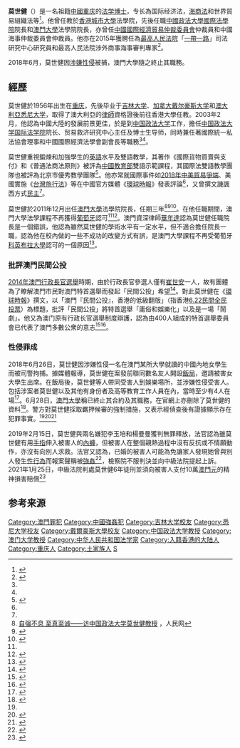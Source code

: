 {{noteTA
|1=zh-cn:悉尼大学; zh-tw:雪梨大學; zh-hk:雪梨大學; 
}}
{{學術研究工作者
| 姓名     = 莫世健
| Sex = 男
|birth_date= 1956年4月
|birth_place= {{CHN}}[[四川省|四川省]][[重慶市|重慶市]]
| 圖像     = 
| 圖像大小 = 
| 圖像說明 = 
| 職務     = 
| 國籍 = {{CHN-HKG}}<ref>{{cite news |title=居港权案件引发"双非"儿童潮 |url=http://www.legaldaily.com.cn/index_article/content/2012-02/15/content_3351639.htm?node=5955 |agency=法治周末 |date=2012-02-15 |accessdate=2018-06-30 |archive-date=2019-06-10 |archive-url=https://web.archive.org/web/20190610104819/http://www.legaldaily.com.cn/index_article/content/2012-02/15/content_3351639.htm?node=5955 |dead-url=no }}</ref>
| 研究領域 = 
*[[法學|法學]]
*[[國際法|國際法]]
| 學歷     = 
*[[莫纳什大學|莫纳什大學]]法学学士（1995年）
*[[雪梨大學|雪梨大學]]法学博士（1991年）
*[[戴爾豪斯大學|戴爾豪斯大學]]法学院法学硕士（1986年）
*[[吉林大学|吉林大学]]法律系法学学士（1982年）
| past = 
*[[澳門大學|澳門大學]]法學院院長（2011-2018年）
*[[中國政法大學國際法學院|中國政法大學國際法學院]]院長（2003-2011年）
*[[香港城市大學法學院|香港城市大學法學院]]任教（1996-2003年）
| award = 
}}

'''莫世健'''（{{bd|1956年|4月|}}）是一名祖籍[[中華人民共和國|中國]][[重庆|重庆]]的[[法学|法学]][[博士|博士]]，专长為国际经济法，[[海商法|海商法]]和世界貿易組織法等<ref>{{cite web|title=莫世健簡介|url=http://www.tujiazu.org.cn/contant.asp?channelid=24&classid=150&id=4878|website=土家族文化网|deadurl=no|archiveurl=https://web.archive.org/web/20180203040624/http://www.tujiazu.org.cn/contant.asp?channelid=24&classid=150&id=4878|archivedate=2018-02-03|df=|access-date=2018-06-29}}</ref>。他曾任教於[[香港城市大學|香港城市大學]]法學院，先後任職[[中國政法大學國際法學院|中國政法大學國際法學院]]院長和[[澳門大學|澳門大學]]法學院院長，亦曾任[[中國國際經濟貿易仲裁委員會|中國國際經濟貿易仲裁委員會]]仲裁員和中國海事仲裁委員會仲裁員。他亦在2015年獲聘任為[[中华人民共和国最高人民法院|最高人民法院]]「[[一帶一路|一帶一路]]」司法研究中心研究員和最高人民法院涉外商事海事審判專家<ref name="EX01">{{cite news |title=澳大法學教授莫世健 疑涉性侵女學生被捕 |url=http://www.exmoo.com/article/70423.html |agency=力報 |date=2018-06-29 |accessdate=2018-06-30 |archive-date=2019-06-22 |archive-url=https://web.archive.org/web/20190622180334/https://www.exmoo.com/article/70423.html |dead-url=no }}</ref>。

2018年6月，莫世健因[[莫世健饭局性侵案|涉嫌性侵]]被捕，澳門大學隨之終止其職務。

==經歷==
莫世健於1956年出生在[[重庆|重庆]]，先後毕业于[[吉林大学|吉林大学]]、[[加拿大|加拿大]][[戴尔豪斯大学|戴尔豪斯大学]]和[[澳大利亞|澳大利亞]][[悉尼大学|悉尼大学]]，取得了澳大利亞的[[律師|律師]]資格證後前往香港大學任教。2003年2月，他認為中國大陸的發展前景更佳，於是到[[中国政法大学|中国政法大学]]工作，擔任[[中国政法大学国际法学院|中国政法大学国际法学院]]院长、贸易救济研究中心主任及博士生导师，同時兼任著國際統一私法協會理事和中國國際經濟法學會副會長等職務<ref name="fuqda01"/><ref name="people01"/>。

莫世健重視鍛煉和加強學生的[[英語|英語]]水平及雙語教學，其著作《國際貨物買賣與支付》和《普通法商法原則》被評為[[中华人民共和国教育部|中國教育部]]雙語示範課程，其國際法雙語教學團隊也被評為北京市優秀教學團隊<ref name="fuqda01">{{cite news |title=莫世健教授：传道授业 师者谆谆 |url=http://www.legaldaily.cn/fxy/content/2010-02/10/content_2054988.htm?node=21211 |agency=法大新闻网 |date=2010-02-10 |access-date=2018-07-02 |archive-url=https://web.archive.org/web/20180702093256/http://www.legaldaily.cn/fxy/content/2010-02/10/content_2054988.htm?node=21211 |archive-date=2018-07-02 |dead-url=yes }}</ref>。他亦常就國際事件如[[2018年中美貿易爭端|2018年中美貿易爭端]]、美國實施《[[台灣旅行法|台灣旅行法]]》等在中國官方媒體《[[環球時報|環球時報]]》發表評論<ref name="EX01"/>，又曾撰文譏諷西方式[[民主|民主]]<ref name="甄樹基01"/>。

莫世健於2011年12月出任[[澳門大學|澳門大學]]法學院院長，任期三年<ref name="people01">[http://www.people.com.cn/GB/jiaoyu/22224/2447129.html 自强不息 至真至诚——访中国政法大学莫世健教授] {{Wayback|url=http://www.people.com.cn/GB/jiaoyu/22224/2447129.html |date=20091213231854 }}，人民网</ref><ref>{{Cite web |url=http://www.zzdzx.com/Article_show.asp?news_id=13697 |title=莫世健簡介 |access-date=2009-02-26 |archive-date=2009-02-26 |archive-url=https://web.archive.org/web/20090226090641/http://www.zzdzx.com/Article_show.asp?news_id=13697 |dead-url=no }}</ref><ref>{{Cite web |url=http://www.gcs.gov.mo/showNews.php?PageLang=C&DataUcn=58171&Member=0 |title=澳門大學委任國際知名法學學者莫世健講座教授出任法學院院長 |access-date=2011-12-16 |archive-date=2018-06-28 |archive-url=https://web.archive.org/web/20180628182550/https://www.gcs.gov.mo/showNews.php?PageLang=C&DataUcn=58171&Member=0 |dead-url=no }}</ref>。在他任職期間，澳門大學法學課程不再獲得[[葡萄牙|葡萄牙]]認可<ref name="EX01" /><ref>{{cite news|author1=盧西亞娜·雷濤|title=我們要發掘並培養潛在學者|url=http://www.plataformamacau.com/zh-hant/%E6%BE%B3%E9%96%80/queremos-descobrir-e-formar-potenciais-academicos/|agency=澳門平台|deadurl=no|archiveurl=https://web.archive.org/web/20180630040222/http://www.plataformamacau.com/zh-hant/%E6%BE%B3%E9%96%80/queremos-descobrir-e-formar-potenciais-academicos/|archivedate=2018-06-30|df=|accessdate=2018-06-29}}</ref>。澳門資深律師[[華年達|華年達]]認為莫世健任職院長是一個錯誤，他認為雖然莫世健的學術水平有一定水平，但不適合擔任院長一職，認為他在校內做的一些不成功的改變方式有誤，是澳門大學課程不再受葡萄牙[[科英布拉大學|科英布拉大學]]認可的一個原因<ref>{{cite news |author1=盧西亞娜·雷濤 |title=前檢察長可能成為所擔任職務的受害者 |url=http://www.plataformamacau.com/zh-hant/%E6%BE%B3%E9%96%80/ex-procurador-podera-vir-a-ser-vitima-do-cargo-que-ocupou/ |agency=澳門平台}}</ref>。

===批評澳門民間公投===
[[2014年澳門行政長官選舉|2014年澳門行政長官選舉]]時期，由於行政長官參選人僅有[[崔世安|崔世安]]一人，故有團體為了瞭解澳門市民對澳門特首選舉而發起「民間公投」希望<ref>{{cite news |author1=呂國民 |title=解讀澳門特首民間「公投」 |url=http://www2.hkej.com/commentary/finanalytics/article/893693/%E8%A7%A3%E8%AE%80%E6%BE%B3%E9%96%80%E7%89%B9%E9%A6%96%E6%B0%91%E9%96%93%E3%80%8C%E5%85%AC%E6%8A%95%E3%80%8D |agency=信報 |date=2014-09-05 |accessdate=2018-07-02 |archive-date=2019-06-05 |archive-url=https://web.archive.org/web/20190605211123/http://www2.hkej.com/commentary/finanalytics/article/893693/%E8%A7%A3%E8%AE%80%E6%BE%B3%E9%96%80%E7%89%B9%E9%A6%96%E6%B0%91%E9%96%93%E3%80%8C%E5%85%AC%E6%8A%95%E3%80%8D |dead-url=no }}</ref>。對此莫世健在《[[環球時報|環球時報]]》撰文，以「澳門『民間公投』，香港的低級翻版」（指香港[[6.22民間全民投票|6.22民間全民投票]]）為標題，批評「民間公投」將特首選舉「庸俗和娛樂化」以及是一場「鬧劇」。他又為澳门原有行政长官選舉制度辯護，認為由400人組成的特首選舉委員會已代表了澳門多數公衆的意志<ref name="甄樹基01">{{cite news|author1=甄樹基|title=澳門一名奉承北京路線學者因涉性侵女學生被捕|url=http://trad.cn.rfi.fr/%E6%B8%AF%E6%BE%B3%E5%8F%B0/20180629-%E6%BE%B3%E9%96%80%E4%B8%80%E5%90%8D%E5%A5%89%E6%89%BF%E5%8C%97%E4%BA%AC%E8%B7%AF%E7%B7%9A%E5%AD%B8%E8%80%85%E5%9B%A0%E6%B6%89%E6%80%A7%E4%BE%B5%E5%A5%B3%E5%AD%B8%E7%94%9F%E8%A2%AB%E6%8D%95|agency=法国国际广播电台|date=2018-06-29|deadurl=no|archiveurl=https://web.archive.org/web/20180630040222/http://trad.cn.rfi.fr/%E6%B8%AF%E6%BE%B3%E5%8F%B0/20180629-%E6%BE%B3%E9%96%80%E4%B8%80%E5%90%8D%E5%A5%89%E6%89%BF%E5%8C%97%E4%BA%AC%E8%B7%AF%E7%B7%9A%E5%AD%B8%E8%80%85%E5%9B%A0%E6%B6%89%E6%80%A7%E4%BE%B5%E5%A5%B3%E5%AD%B8%E7%94%9F%E8%A2%AB%E6%8D%95|archivedate=2018-06-30|df=|accessdate=2018-06-30}}</ref><ref name="mc01">{{cite news|title=澳大教授再爆性醜聞 前法學院長莫世健被羈押|url=https://www.facebook.com/macauconcealers/posts/1713403135395447|agency=愛瞞報道|date=2018-06-28|deadurl=no|archiveurl=https://web.archive.org/web/20180630040222/https://www.facebook.com/macauconcealers/posts/1713403135395447|archivedate=2018-06-30|df=|accessdate=2018-06-29}}</ref>。

===性侵罪成===
{{main|莫世健飯局性侵案}}
2018年6月26日，莫世健因涉嫌性侵一名在澳門某所大學就讀的中國內地女學生而被司警拘捕。據媒體報導，莫世健在案發前聯同數名友人開設[[飯局|飯局]]，邀請被害女大學生出席。在飯局後，莫世健等人帶同受害人到娛樂場所，並涉嫌性侵受害人。包括涉案者莫世健以及其他有身份者及高等教育工作人員在內，當時至少有4人在場<ref name="MT01">{{cite news |title=澳大教授涉性侵羈押候審 內地女生赴飯局 玩下半埸出事 |url=http://macautimes.cc/news-cd.asp?id=35582 |agency=澳門時報 |date=2018-06-28 |accessdate=2018-07-01 |archive-date=2018-07-01 |archive-url=https://web.archive.org/web/20180701083428/http://macautimes.cc/news-cd.asp?id=35582 |dead-url=yes }}</ref>。6月28日，[[澳門大學|澳門大學]]稱已終止其合約及其職務，在官網上亦刪除了莫世健的資料<ref>{{cite news|author1=王兆陽|title=澳門大學教授涉性侵內地女生被捕　校方：已炒魷|url=https://www.hk01.com/%E5%8D%B3%E6%99%82%E4%B8%AD%E5%9C%8B/204842/%E6%BE%B3%E9%96%80%E5%A4%A7%E5%AD%B8%E6%95%99%E6%8E%88%E6%B6%89%E6%80%A7%E4%BE%B5%E5%85%A7%E5%9C%B0%E5%A5%B3%E7%94%9F%E8%A2%AB%E6%8D%95-%E6%A0%A1%E6%96%B9-%E5%B7%B2%E7%82%92%E9%AD%B7?utm_medium=Social&utm_source=fbpost_link&utm_campaign=news|agency=香港01|date=2018-06-29|deadurl=no|archiveurl=https://web.archive.org/web/20180630040222/https://www.hk01.com/%E5%8D%B3%E6%99%82%E4%B8%AD%E5%9C%8B/204842/%E6%BE%B3%E9%96%80%E5%A4%A7%E5%AD%B8%E6%95%99%E6%8E%88%E6%B6%89%E6%80%A7%E4%BE%B5%E5%85%A7%E5%9C%B0%E5%A5%B3%E7%94%9F%E8%A2%AB%E6%8D%95-%E6%A0%A1%E6%96%B9-%E5%B7%B2%E7%82%92%E9%AD%B7?utm_medium=Social&utm_source=fbpost_link&utm_campaign=news|archivedate=2018-06-30|df=|accessdate=2018-06-29}}</ref>。警方對莫世健採取羈押候審的強制措施，又表示經偵查後有證據顯示存在犯罪事實。<ref name="mc01" /><ref>{{Cite web |url=http://www.gcs.gov.mo/showNews.php?PageLang=C&DataUcn=58171&Member=0 |title=澳門消息：澳大教授涉性侵女生遭羈押　曾任職城大 |access-date=2011-12-16 |archive-date=2018-06-28 |archive-url=https://web.archive.org/web/20180628182550/https://www.gcs.gov.mo/showNews.php?PageLang=C&DataUcn=58171&Member=0 |dead-url=no }}</ref><ref>{{Cite web|url=https://hk.news.appledaily.com/local/daily/article/20180629/20434694|title=澳大研究院長疑性侵內地女生被捕|accessdate=2018-06-29|work=Apple Daily 蘋果日報|deadurl=no|archiveurl=https://web.archive.org/web/20180630040222/https://hk.news.appledaily.com/local/daily/article/20180629/20434694|archivedate=2018-06-30|df=}}</ref>

2019年2月15日，莫世健與兩名嫌犯李玉培和楊曼曼獲判無罪釋放，法官認為雖莫世健有用[[手指|手指]]伸入被害人的[[內褲|內褲]]，但被害人在整個親熱過程中沒有反抗或不情願動作，亦沒有向別人求救。法官又認為，已婚的被害人可能為免讓家人發現她曾與別人發生[[性行為|性行為]]而報案聲稱被[[強姦|強姦]]<ref>{{cite news |title=澳門大學前教授涉性侵案 莫世健與兩名嫌犯獲判無罪 |url=https://www.exmoo.com/article/96267.html |agency=力報 |date=2019-02-15 |accessdate=2019-02-15 |archive-date=2019-06-09 |archive-url=https://web.archive.org/web/20190609001803/https://www.exmoo.com/article/96267.html |dead-url=no }}</ref>，檢察院不服判決並向中級法院提起上訴。2021年1月25日，中級法院判處莫世健6年徒刑並須向被害人支付10萬[[澳門元|澳門元]]的精神損害賠償<ref name="LO01">{{cite news |title=中院改判澳大法學院前院長性侵罪名成 判囚六年 須向被害人支付10萬元賠償 |url=https://aamacau.com/2021/01/25/%e4%b8%ad%e9%99%a2%e6%94%b9%e5%88%a4%e6%be%b3%e5%a4%a7%e6%b3%95%e5%ad%b8%e9%99%a2%e5%89%8d%e9%99%a2%e9%95%b7%e6%80%a7%e4%be%b5%e7%bd%aa%e5%90%8d%e6%88%90-%e5%88%a4%e5%9b%9a%e5%85%ad%e5%b9%b4-%e9%a0%88/ |agency=論盡媒體 |date=2021-01-25 |accessdate=2021-01-30 |archive-date=2021-03-04 |archive-url=https://web.archive.org/web/20210304082804/https://aamacau.com/2021/01/25/%E4%B8%AD%E9%99%A2%E6%94%B9%E5%88%A4%E6%BE%B3%E5%A4%A7%E6%B3%95%E5%AD%B8%E9%99%A2%E5%89%8D%E9%99%A2%E9%95%B7%E6%80%A7%E4%BE%B5%E7%BD%AA%E5%90%8D%E6%88%90-%E5%88%A4%E5%9B%9A%E5%85%AD%E5%B9%B4-%E9%A0%88/ |dead-url=no }}</ref>

==参考来源==
{{Reflist|2}}

{{DEFAULTSORT:M}}
[[Category:澳門罪犯|Category:澳門罪犯]]
[[Category:中國強姦犯|Category:中國強姦犯]]
[[Category:吉林大学校友|Category:吉林大学校友]]
[[Category:悉尼大学校友|Category:悉尼大学校友]]
[[Category:戴爾豪斯大學校友|Category:戴爾豪斯大學校友]]
[[Category:中国政法大学教授|Category:中国政法大学教授]]
[[Category:澳门大学教授|Category:澳门大学教授]]
[[Category:中华人民共和国法学家|Category:中华人民共和国法学家]]
[[Category:入籍香港的大陆人|Category:入籍香港的大陆人]]
[[Category:重庆人|Category:重庆人]]
[[Category:土家族人|Category:土家族人]]
[[Category:莫姓|S]]